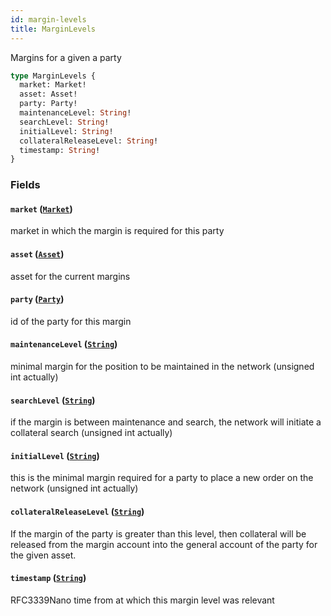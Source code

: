 ```yaml
---
id: margin-levels
title: MarginLevels
---
```



Margins for a given a party

```graphql
type MarginLevels {
  market: Market!
  asset: Asset!
  party: Party!
  maintenanceLevel: String!
  searchLevel: String!
  initialLevel: String!
  collateralReleaseLevel: String!
  timestamp: String!
}
```


### Fields

#### `market` ([`Market`](/docs/mainnet/graphql/objects/market))

market in which the margin is required for this party


#### `asset` ([`Asset`](/docs/mainnet/graphql/objects/asset))

asset for the current margins


#### `party` ([`Party`](/docs/mainnet/graphql/objects/party))

id of the party for this margin


#### `maintenanceLevel` ([`String`](/docs/mainnet/graphql/scalars/string))

minimal margin for the position to be maintained in the network (unsigned int actually)


#### `searchLevel` ([`String`](/docs/mainnet/graphql/scalars/string))

if the margin is between maintenance and search, the network will initiate a collateral search (unsigned int actually)


#### `initialLevel` ([`String`](/docs/mainnet/graphql/scalars/string))

this is the minimal margin required for a party to place a new order on the network (unsigned int actually)


#### `collateralReleaseLevel` ([`String`](/docs/mainnet/graphql/scalars/string))

If the margin of the party is greater than this level, then collateral will be released from the margin account into
the general account of the party for the given asset.


#### `timestamp` ([`String`](/docs/mainnet/graphql/scalars/string))

RFC3339Nano time from at which this margin level was relevant




